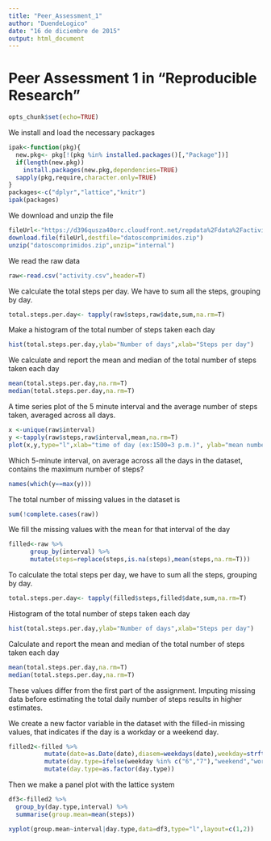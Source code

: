 ```yaml
---
title: "Peer_Assessment_1"
author: "DuendeLogico"
date: "16 de diciembre de 2015"
output: html_document
---
```


# Peer Assessment 1 in "Reproducible Research"

```r
opts_chunk$set(echo=TRUE)
```

We install and load the necessary packages


```r
ipak<-function(pkg){
  new.pkg<- pkg[!(pkg %in% installed.packages()[,"Package"])]
  if(length(new.pkg))
    install.packages(new.pkg,dependencies=TRUE)
  sapply(pkg,require,character.only=TRUE)
}
packages<-c("dplyr","lattice","knitr")
ipak(packages)
```

We download and unzip the file
```r
fileUrl<-"https://d396qusza40orc.cloudfront.net/repdata%2Fdata%2Factivity.zip"
download.file(fileUrl,destfile="datoscomprimidos.zip")
unzip("datoscomprimidos.zip",unzip="internal")
```

We read the raw data
```r
raw<-read.csv("activity.csv",header=T)
```


We calculate the total steps per day. We have to sum all the steps, grouping by day.
```r
total.steps.per.day<- tapply(raw$steps,raw$date,sum,na.rm=T)
```

Make a histogram of the total number of steps taken each day
```r
hist(total.steps.per.day,ylab="Number of days",xlab="Steps per day")
```

We calculate and report the mean and median of the total number of steps taken each day
```r
mean(total.steps.per.day,na.rm=T)
median(total.steps.per.day,na.rm=T)
```

A time series plot of the 5 minute interval and the average number of steps taken, averaged across all days.
```r
x <-unique(raw$interval)
y <-tapply(raw$steps,raw$interval,mean,na.rm=T)
plot(x,y,type="l",xlab="time of day (ex:1500=3 p.m.)", ylab="mean numbers of steps in the interval across all days")
```

Which 5-minute interval, on average across all the days in the dataset, contains the maximum number of steps?
```r
names(which(y==max(y)))
```

The total number of missing values in the dataset is

```r
sum(!complete.cases(raw))
```

We fill the missing values with the mean for that interval of the day
```r
filled<-raw %>% 
      group_by(interval) %>%
      mutate(steps=replace(steps,is.na(steps),mean(steps,na.rm=T)))
```

To calculate the total steps per day, we have to sum all the steps, grouping by day.
```r
total.steps.per.day<- tapply(filled$steps,filled$date,sum,na.rm=T)
```

Histogram of the total number of steps taken each day
```r
hist(total.steps.per.day,ylab="Number of days",xlab="Steps per day")
```

Calculate and report the mean and median of the total number of steps taken each day
```r
mean(total.steps.per.day,na.rm=T)
median(total.steps.per.day,na.rm=T)
```

These values differ from the first part of the assignment. Imputing missing data before estimating the total daily number of steps results in higher estimates.

We create a new factor variable in the dataset with the filled-in missing values, that indicates if the day is a workday or a weekend day.
```r
filled2<-filled %>%
          mutate(date=as.Date(date),diasem=weekdays(date),weekday=strftime(date,"%u")) %>%
          mutate(day.type=ifelse(weekday %in% c("6","7"),"weekend","workday")) %>% #I use numbers to avoid problems with the locale and languages
          mutate(day.type=as.factor(day.type))
```

Then we make a panel plot with the lattice system
```r
df3<-filled2 %>% 
  group_by(day.type,interval) %>%
  summarise(group.mean=mean(steps))

xyplot(group.mean~interval|day.type,data=df3,type="l",layout=c(1,2))
```


